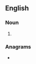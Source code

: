 ==English==

===Noun===
{{head|en|noun plural form}}

# {{plural of|betalain|lang=en}}

===Anagrams===
* {{l|en|stainable}}